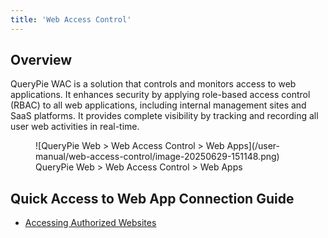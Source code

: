 ```yaml
---
title: 'Web Access Control'
---
```


## Overview

QueryPie WAC is a solution that controls and monitors access to web applications. It enhances security by applying role-based access control (RBAC) to all web applications, including internal management sites and SaaS platforms. It provides complete visibility by tracking and recording all user web activities in real-time.

<figure data-layout="center" data-align="center">
![QueryPie Web &gt; Web Access Control &gt; Web Apps](/user-manual/web-access-control/image-20250629-151148.png)
<figcaption>
QueryPie Web &gt; Web Access Control &gt; Web Apps
</figcaption>
</figure>

## Quick Access to Web App Connection Guide

* [Accessing Authorized Websites](web-access-control/accessing-web-applications-websites)
